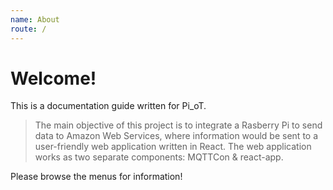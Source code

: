 ```yaml
---
name: About
route: /
---
```



# Welcome!

This is a documentation guide written for Pi_oT. <br/>

>The main objective of this project is to integrate a Rasberry Pi to send data to Amazon Web Services,
>where information would be sent to a user-friendly web application written in React. The web application
works as two separate components: MQTTCon & react-app.<br/>

Please browse the menus for information!



